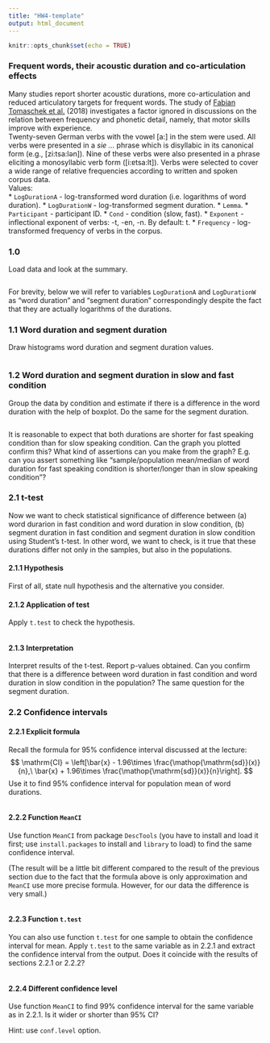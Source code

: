 ```yaml
---
title: "HW4-template"
output: html_document
---
```


```r
knitr::opts_chunk$set(echo = TRUE)
```

### Frequent words, their acoustic duration and co-articulation effects

Many studies report shorter acoustic durations, more co-articulation and reduced articulatory targets for frequent words. The study of [Fabian Tomaschek et al.](https://www.semanticscholar.org/paper/Practice-makes-perfect-%3A-The-consequences-of-for-Tomaschek-Tucker/1e0dbc3787a6da84ffd4c3cae62f1340e4267694) (2018) investigates a factor ignored in discussions on the relation between frequency and phonetic detail, namely, that motor skills improve with experience.  
Twenty-seven German verbs with the vowel [a:] in the stem were used. All verbs were presented in a _sie ..._ phrase which is disyllabic in its canonical form (e.g., [zi:tsa:lən]). Nine of these verbs were also presented in a phrase eliciting a monosyllabic verb form ([i:ɐtsa:lt]). Verbs were selected to cover a wide range of relative frequencies according to written and spoken corpus data.  
Values:  
* `LogDurationA` - log-transformed word duration (i.e. logarithms of word duration).
* `LogDurationW` - log-transformed segment duration.
* `Lemma`.
* `Participant` - participant ID.
* `Cond` - condition (slow, fast). 
* `Exponent` - inflectional exponent of verbs: -t, -en, -n. By default: t. 
* `Frequency` - log-transformed frequency of verbs in the corpus.

### 1.0

Load data and look at the summary.

```r
```

For brevity, below we will refer to variables `LogDurationA` and `LogDurationW` as "word duration" and "segment duration" correspondingly despite the fact that they are actually logarithms of the durations.

### 1.1 Word duration and segment duration

Draw histograms word duration and segment duration values.

```r

```


### 1.2 Word duration and segment duration in slow and fast condition

Group the data by condition and estimate if there is a difference in the word duration with the help of boxplot. Do the same for the segment duration.

```r

```

It is reasonable to expect that both durations are shorter for fast speaking condition than for slow speaking condition. Can the graph you plotted confirm this? What kind of assertions can you make from the graph? E.g. can you assert something like "sample/population mean/median of word duration for fast speaking condition is shorter/longer than in slow speaking condition"?

### 2.1 t-test

Now we want to check statistical significance of difference between (a) word durarion in fast condition and word duration in slow condition,
(b) segment duration in fast condition and segment duration in slow condition using Student's t-test. In other word, we want to check, is it true that these durations differ not only in the samples, but also in the populations.

#### 2.1.1 Hypothesis

First of all, state null hypothesis and the alternative you consider.

#### 2.1.2 Application of test

Apply `t.test` to check the hypothesis.

```r

```

#### 2.1.3 Interpretation

Interpret results of the t-test. Report p-values obtained. Can you confirm that there is a difference between word duration in fast condition and word duration in slow condition in the population? The same question for the segment duration.

### 2.2 Confidence intervals
#### 2.2.1 Explicit formula

Recall the formula for 95% confidence interval discussed at the lecture:
$$
\mathrm{CI} = \left[\bar{x} - 1.96\times \frac{\mathop{\mathrm{sd}}(x)}{n},\ \bar{x} + 1.96\times \frac{\mathop{\mathrm{sd}}(x)}{n}\right].
$$
Use it to find 95% confidence interval for population mean of word durations.


```r

```

#### 2.2.2 Function `MeanCI`

Use function `MeanCI` from package `DescTools` (you have to install and load it first; use `install.packages` to install and `library` to load) to find the same confidence interval.

(The result will be a little bit different compared to the result of the previous section due to the fact that the formula above is only approximation and `MeanCI` use more precise formula. However, for our data the difference is very small.)

```r

```

#### 2.2.3 Function `t.test`
You can also use function `t.test` for one sample to obtain the confidence interval for mean. Apply `t.test` to the same variable as in 2.2.1 and extract the confidence interval from the output. Does it coincide with the results of sections 2.2.1 or 2.2.2?

```r

```

#### 2.2.4 Different confidence level

Use function `MeanCI` to find 99% confidence interval for the same variable as in 2.2.1. Is it wider or shorter than 95% CI?

Hint: use `conf.level` option.

```r
```
